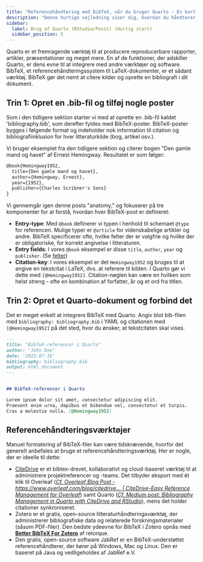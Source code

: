 ```yaml
---
title: "Referencehåndtering med BibTeX, når du bruger Quarto - En kort guide"
description: "Denne hurtige vejledning viser dig, hvordan du håndterer dine referencer med BibTeX. BibTeX er et referencehåndteringsværktøj, der giver dig mulighed for at opbevare og organisere dine referencer i et simpelt, brugervenligt format."
sidebar:
  label: Brug af Quarto (RStudio/Posit) (Hurtig start)
  sidebar_position: 5
---
```



Quarto er et fremragende værktøj til at producere reproducerbare rapporter, artikler, præsentationer og meget mere. En af de funktioner, der adskiller Quarto, er dens evne til at integrere med andre værktøjer og software. BibTeX, et referencehåndteringssystem til LaTeX-dokumenter, er et sådant værktøj. BibTeX gør det nemt at citere kilder og oprette en bibliografi i dit dokument.

<CiteDrive />

## Trin 1: Opret en .bib-fil og tilføj nogle poster

Som i den tidligere sektion starter vi med at oprette en .bib-fil kaldet 'bibliography.bib', som derefter fyldes med BibTeX-poster. BibTeX-poster bygges i følgende format og indeholder nok information til citation og bibliografiinklusion for hver litteraturkilde (bog, artikel osv.).

Vi bruger eksemplet fra den tidligere sektion og citerer bogen "Den gamle mand og havet" af Ernest Hemingway. Resultatet er som følger:

```latex
@book{Hemingway1952,
  title={Den gamle mand og havet},
  author={Hemingway, Ernest},
  year={1952},
  publisher={Charles Scribner's Sons}
}
```

Vi gennemgår igen denne posts "anatomy," og fokuserer på tre komponenter for at forstå, hvordan hver BibTeX-post er defineret:

* **Entry-type**: Med `@book` definerer vi typen i henhold til schemaet `@type` for referencen. Mulige typer er `@article` for videnskabelige artikler og andre. BibTeX specificerer ofte, hvilke felter der er valgfrie og hvilke der er obligatoriske, for korrekt angivelse i litteraturen.
* **Entry fields**: I vores `@book` eksempel er disse `title`, `author`, `year` og `publisher`. (Se [felter](./fields))
* **Citation-key**: I vores eksempel er det `Hemingway1952` og bruges til at angive en tekstcitat i LaTeX, dvs. at referere til kilden. I Quarto gør vi dette med `[@Hemingway1952]`. Citation-nøglen kan være en hvilken som helst streng - ofte en kombination af forfatter, år og et ord fra titlen.

## Trin 2: Opret et Quarto-dokument og forbind det

Det er meget enkelt at integrere BibTeX med Quarto. Angiv blot bib-filen med `bibliography: bibliography.bib` i YAML og citationen med `[@Hemingway1952]` på det sted, hvor du ønsker, at tekstcitaten skal vises.

```md
---
title: "BibTeX-referencer i Quarto"
author: "John Doe"
date: '2022-07-19'
bibliography: bibliography.bib
output: html_document
---


## BibTeX-referencer i Quarto

Lorem ipsum dolor sit amet, consectetur adipiscing elit.
Praesent enim urna, dapibus et bibendum vel, consectetur et turpis.
Cras a molestie nulla. [@Hemingway1952]


```

## Referencehåndteringsværktøjer

Manuel formatering af BibTeX-filer kan være tidskrævende, hvorfor det generelt anbefales at bruge et referencehåndteringsværktøj. Her er nogle, der er ideelle til dette:

* [CiteDrive](https://www.citedrive.com/) er et bibtex-drevet, kollaborativt og cloud-baseret værktøj til at administrere projektreferencer og -teams. Det tilbyder eksport med ét klik til Overleaf ([*Cf. Overleaf Blog Post - https://www.overleaf.com/blog/citedrive... | CiteDrive-Easy Reference Management for Overleaf*](https://www.overleaf.com/blog/citedrive-easy-reference-management-for-overleaf)) samt Quarto ([*Cf. Medium post: Bibliography Management in Quarto with CiteDrive and RStudio*](https://citedrive.medium.com/bibliography-management-in-r-markdown-with-citedrive-and-rstudio-2585699dd619)), mens det holder citationer synkroniseret.
* Zotero er et gratis, open-source litteraturhåndteringsværktøj, der administrerer bibliografiske data og relaterede forskningsmaterialer (såsom PDF-filer). Den bedste ydeevne for BibTeX i Zotero opnås med **[Better BibTeX For Zotero](https://retorque.re/zotero-better-bibtex/)** af retorque.
* Den gratis, open-source software JabRef er en BibTeX-understøttet referencehåndterer, der kører på Windows, Mac og Linux. Den er baseret på Java og vedligeholdes af JabRef e.V.
